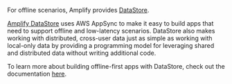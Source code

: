 For offline scenarios, Amplify provides [DataStore](/[platform]/build-a-backend/more-features/datastore/set-up-datastore/).

[Amplify DataStore](/[platform]/build-a-backend/more-features/datastore/set-up-datastore/) uses AWS AppSync to make it easy to build apps that need to support offline and low-latency scenarios. DataStore also makes working with distributed, cross-user data just as simple as working with local-only data by providing a programming model for leveraging shared and distributed data without writing additional code.

To learn more about building offline-first apps with DataStore, check out the documentation [here](/[platform]/build-a-backend/more-features/datastore/set-up-datastore/).
